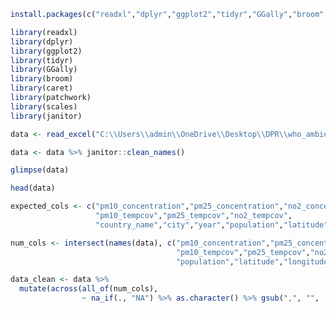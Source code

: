 ```r
install.packages(c("readxl","dplyr","ggplot2","tidyr","GGally","broom","caret","patchwork","scales","janitor"))

```

```r
library(readxl)
library(dplyr)
library(ggplot2)
library(tidyr)
library(GGally)
library(broom)
library(caret)
library(patchwork)
library(scales)
library(janitor)
```




```r
data <- read_excel("C:\\Users\\admin\\OneDrive\\Desktop\\DPR\\who_ambient_air_quality_database_version_2024_(v6.1)ok.xlsx")

```
```r
data <- data %>% janitor::clean_names()
```




```r
glimpse(data)
```




```r
head(data)
```
```r
expected_cols <- c("pm10_concentration","pm25_concentration","no2_concentration",
                   "pm10_tempcov","pm25_tempcov","no2_tempcov",
                   "country_name","city","year","population","latitude","longitude")

```

```r
num_cols <- intersect(names(data), c("pm10_concentration","pm25_concentration","no2_concentration",
                                     "pm10_tempcov","pm25_tempcov","no2_tempcov",
                                     "population","latitude","longitude"))

```




```r
data_clean <- data %>%
  mutate(across(all_of(num_cols),
                ~ na_if(., "NA") %>% as.character() %>% gsub(",", "", .) %>% as.numeric()))

```


```r
```

